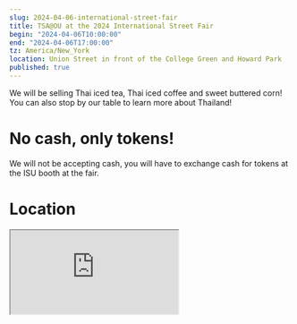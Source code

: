 ```yaml
---
slug: 2024-04-06-international-street-fair
title: TSA@OU at the 2024 International Street Fair
begin: "2024-04-06T10:00:00"
end: "2024-04-06T17:00:00"
tz: America/New_York
location: Union Street in front of the College Green and Howard Park
published: true
---
```


We will be selling Thai iced tea, Thai iced coffee and sweet buttered corn! You can
also stop by our table to learn more about Thailand!

# No cash, only tokens!

We will not be accepting cash, you will have to exchange cash for tokens at the ISU booth
at the fair.

# Location

<iframe className="w-9/12 h-96 mx-auto" src="https://www.google.com/maps/embed?pb=!1m14!1m8!1m3!1d1543.1347320483974!2d-82.100064!3d39.32748!3m2!1i1024!2i768!4f13.1!3m3!1m2!1s0x884873bbfb5ae581%3A0xcf524b7d08c67692!2sClass%20Gateway!5e0!3m2!1sen!2sus!4v1711590943116!5m2!1sen!2sus" style={{border: 0}} allowfullscreen="" loading="lazy" referrerpolicy="no-referrer-when-downgrade"></iframe>
